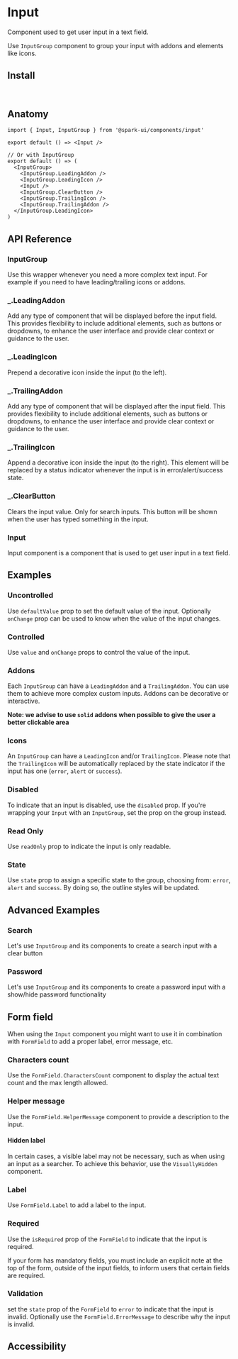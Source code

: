 


<Meta of={stories} />

# Input

Component used to get user input in a text field.

Use `InputGroup` component to group your input with addons and elements like icons.

<Canvas of={stories.Default} />

## Install

```sh
npm install @spark-ui/components
```

## Anatomy

```tsx
import { Input, InputGroup } from '@spark-ui/components/input'

export default () => <Input />

// Or with InputGroup
export default () => (
  <InputGroup>
    <InputGroup.LeadingAddon />
    <InputGroup.LeadingIcon />
    <Input />
    <InputGroup.ClearButton />
    <InputGroup.TrailingIcon />
    <InputGroup.TrailingAddon />
  </InputGroup.LeadingIcon>
)
```

## API Reference

### InputGroup

Use this wrapper whenever you need a more complex text input. For example if you need to have leading/trailing icons or addons.

<ArgTypes of={InputGroup} />

### _.LeadingAddon

Add any type of component that will be displayed before the input field. This provides flexibility to include additional elements, such as buttons or dropdowns, to enhance the user interface and provide clear context or guidance to the user.

<ArgTypes of={InputGroup.LeadingAddon} />

### _.LeadingIcon

Prepend a decorative icon inside the input (to the left).

<ArgTypes of={InputGroup.LeadingIcon} />

### _.TrailingAddon

Add any type of component that will be displayed after the input field. This provides flexibility to include additional elements, such as buttons or dropdowns, to enhance the user interface and provide clear context or guidance to the user.

<ArgTypes of={InputGroup.TrailingAddon} />

### _.TrailingIcon

Append a decorative icon inside the input (to the right). This element will be replaced by a status indicator whenever the input is in error/alert/success state.

<ArgTypes of={InputGroup.TrailingIcon} />

### _.ClearButton

Clears the input value. Only for search inputs. This button will be shown when the user has typed something in the input.

<ArgTypes of={InputGroup.ClearButton} />

### Input

Input component is a component that is used to get user input in a text field.

<ArgTypes of={Input} />

## Examples

### Uncontrolled

Use `defaultValue` prop to set the default value of the input. Optionally `onChange` prop can be used to know when the value of the input changes.

<Canvas of={stories.Uncontrolled} />

### Controlled

Use `value` and `onChange` props to control the value of the input.

<Canvas of={stories.Controlled} />

### Addons

Each `InputGroup` can have a `LeadingAddon` and a `TrailingAddon`. You can use them to achieve more complex custom inputs. Addons can be decorative or interactive.

**Note: we advise to use `solid` addons when possible to give the user a better clickable area**

<Canvas of={stories.Addons} />

### Icons

An `InputGroup` can have a `LeadingIcon` and/or `TrailingIcon`. Please note that the `TrailingIcon` will be automatically replaced by the state indicator if the input has one (`error`, `alert` or `success`).

<Canvas of={stories.Icons} />

### Disabled

To indicate that an input is disabled, use the `disabled` prop. If you're wrapping your `Input` with an `InputGroup`, set the prop on the group instead.

<Canvas of={stories.Disabled} />

### Read Only

Use `readOnly` prop to indicate the input is only readable.

<Canvas of={stories.ReadOnly} />

### State

Use `state` prop to assign a specific state to the group, choosing from: `error`, `alert` and `success`. By doing so, the outline styles will be updated.

<Canvas of={stories.State} />

## Advanced Examples

### Search

Let's use `InputGroup` and its components to create a search input with a clear button

<Canvas of={stories.SearchExample} />

### Password

Let's use `InputGroup` and its components to create a password input with a show/hide password functionality

<Canvas of={stories.PasswordExample} />

## Form field

When using the `Input` component you might want to use it in combination with `FormField` to add a proper label, error message, etc.

### Characters count

Use the `FormField.CharactersCount` component to display the actual text count and the max length allowed.

<Canvas of={stories.FieldCharactersCount} />

### Helper message

Use the `FormField.HelperMessage` component to provide a description to the input.

<Canvas of={stories.FieldHelperMessage} />

#### Hidden label

In certain cases, a visible label may not be necessary, such as when using an input as a searcher. To achieve this behavior, use the `VisuallyHidden` component.

<Canvas of={stories.FieldHiddenLabel} />

### Label

Use `FormField.Label` to add a label to the input.

<Canvas of={stories.FieldLabel} />

### Required

Use the `isRequired` prop of the `FormField` to indicate that the input is required.

<Callout kind="warning">
  If your form has mandatory fields, you must include an explicit note at the top of the form, outside of the input fields, to inform users that certain fields are required.
</Callout>

<Canvas of={stories.FieldRequired} />

### Validation

set the `state` prop of the `FormField` to `error` to indicate that the input is invalid. Optionally use the `FormField.ErrorMessage` to describe why the input is invalid.

<Canvas of={stories.FieldInvalid} />

## Accessibility

<A11yReport of="input" />
